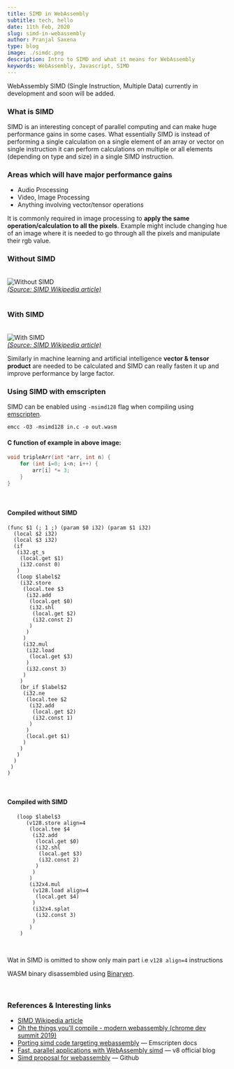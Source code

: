 ```yaml
---
title: SIMD in WebAssembly
subtitle: tech, hello
date: 11th Feb, 2020
slug: simd-in-webassembly
author: Pranjal Saxena
type: blog
image: ./simdc.png
description: Intro to SIMD and what it means for WebAssembly
keywords: WebAssembly, Javascript, SIMD
---
```


WebAssembly SIMD (Single Instruction, Multiple Data) currently in development and soon will be added.

### What is SIMD

SIMD is an interesting concept of parallel computing and can make huge performance gains in some cases.
What essentially SIMD is instead of performing a single calculation on a single element of an array
or vector on single instruction it can perform calculations on multiple or all elements
(depending on type and size) in a single SIMD instruction.

### Areas which will have major performance gains

- Audio Processing
- Video, Image Processing
- Anything involving vector/tensor operations

It is commonly required in image processing to <b>apply the same operation/calculation to all the pixels</b>. Example might
include changing hue of an image where it is needed to go through all the pixels and manipulate their rgb value.

### Without SIMD

<br />
<img alt="Without SIMD" src="https://upload.wikimedia.org/wikipedia/commons/thumb/6/6b/Non-SIMD_cpu_diagram1.svg/560px-Non-SIMD_cpu_diagram1.svg.png" />
<br />
<a href="https://en.wikipedia.org/wiki/SIMD"><cite>(Source: SIMD Wikipedia article)</cite></a>

<br />
<br />

### With SIMD

<br />
<img alt="With SIMD" src="https://upload.wikimedia.org/wikipedia/commons/thumb/9/9b/SIMD_cpu_diagram1.svg/560px-SIMD_cpu_diagram1.svg.png" />
<br />
<a href="https://en.wikipedia.org/wiki/SIMD"><cite>(Source: SIMD Wikipedia article)</cite></a>

Similarly in machine learning and artificial intelligence <b>vector & tensor product</b> are needed to be calculated and
SIMD can really fasten it up and improve performance by large factor.

### Using SIMD with emscripten

SIMD can be enabled using `-msimd128` flag when compiling using <a href="https://emscripten.org/docs/porting/simd.html">emscripten</a>.

`emcc -O3 -msimd128 in.c -o out.wasm`

#### C function of example in above image:

```c
void tripleArr(int *arr, int n) {
	for (int i=0; i<n; i++) {
		arr[i] *= 3;
	}
}
```

<br />

#### Compiled without SIMD

```
(func $1 (; 1 ;) (param $0 i32) (param $1 i32)
  (local $2 i32)
  (local $3 i32)
  (if
   (i32.gt_s
    (local.get $1)
    (i32.const 0)
   )
   (loop $label$2
    (i32.store
     (local.tee $3
      (i32.add
       (local.get $0)
       (i32.shl
        (local.get $2)
        (i32.const 2)
       )
      )
     )
     (i32.mul
      (i32.load
       (local.get $3)
      )
      (i32.const 3)
     )
    )
    (br_if $label$2
     (i32.ne
      (local.tee $2
       (i32.add
        (local.get $2)
        (i32.const 1)
       )
      )
      (local.get $1)
     )
    )
   )
  )
 )
)
```

<br />

#### Compiled with SIMD

```
   (loop $label$3
      (v128.store align=4
       (local.tee $4
        (i32.add
         (local.get $0)
         (i32.shl
          (local.get $3)
          (i32.const 2)
         )
        )
       )
       (i32x4.mul
        (v128.load align=4
         (local.get $4)
        )
        (i32x4.splat
         (i32.const 3)
        )
       )
    )
```

<br />

Wat in SIMD is omitted to show only main part i.e `v128 align=4` instructions

WASM binary disassembled using <a href="https://github.com/WebAssembly/binaryen">Binaryen</a>.

<br />

### References & Interesting links

- <a href="https://en.wikipedia.org/wiki/simd">SIMD Wikipedia article</a>
- <a href="https://youtu.be/kzrl91spspc">Oh the things you’ll compile - modern webassembly (chrome dev summit 2019)</a>
- <a href="https://emscripten.org/docs/porting/simd.html">Porting simd code targeting webassembly</a> — Emscripten docs
- <a href="https://v8.dev/features/simd#using-webassembly-simd">Fast, parallel applications with WebAssembly simd</a> — v8 official blog
- <a href="https://github.com/webassembly/simd">Simd proposal for webassembly</a> — Github
